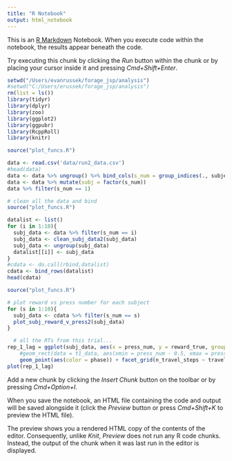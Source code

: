 ```yaml
---
title: "R Notebook"
output: html_notebook
---
```


This is an [R Markdown](http://rmarkdown.rstudio.com) Notebook. When you execute code within the notebook, the results appear beneath the code. 

Try executing this chunk by clicking the *Run* button within the chunk or by placing your cursor inside it and pressing *Cmd+Shift+Enter*. 

```r
setwd("/Users/evanrussek/forage_jsp/analysis")
#setwd("C:/Users/erussek/forage_jsp/analysis")
rm(list = ls())
library(tidyr)
library(dplyr)
library(zoo)
library(ggplot2)
library(ggpubr)
library(RcppRoll)
library(knitr)
```

```r
source("plot_funcs.R")
```

```r
data <- read.csv('data/run2_data.csv')
#head(data)
data <- data %>% ungroup() %>% bind_cols(s_num = group_indices(., subjectID))
data <- data %>% mutate(subj = factor(s_num))
data %>% filter(s_num == 1)
```
```r
# clean all the data and bind
source("plot_funcs.R")

datalist <- list()
for (i in 1:10){
  subj_data <- data %>% filter(s_num == i)
  subj_data <- clean_subj_data2(subj_data)
  subj_data <- ungroup(subj_data)
  datalist[[i]] <- subj_data
}
#cdata <- do.call(rbind,datalist)
cdata <- bind_rows(datalist)
head(cdata)
```
```r
source("plot_funcs.R")

# plot reward vs press number for each subject
for (s in 1:10){
  subj_data <- cdata %>% filter(s_num == s)
  plot_subj_reward_v_press2(subj_data)  
}
```

```r
  # all the RTs from this trial... 
rep_1_lag = ggplot(subj_data, aes(x = press_num, y = reward_true, group = round))  +
    #geom_rect(data = t1_data, aes(xmin = press_num - 0.5, xmax = press_num + 0.5, ymin = -Inf, ymax = Inf, fill = round)) +
    geom_point(aes(color = phase)) + facet_grid(n_travel_steps ~ travel_key_cond) + theme(legend.position = "none") #ylim(0,350)
plot(rep_1_lag)

```




Add a new chunk by clicking the *Insert Chunk* button on the toolbar or by pressing *Cmd+Option+I*.

When you save the notebook, an HTML file containing the code and output will be saved alongside it (click the *Preview* button or press *Cmd+Shift+K* to preview the HTML file). 

The preview shows you a rendered HTML copy of the contents of the editor. Consequently, unlike *Knit*, *Preview* does not run any R code chunks. Instead, the output of the chunk when it was last run in the editor is displayed.


